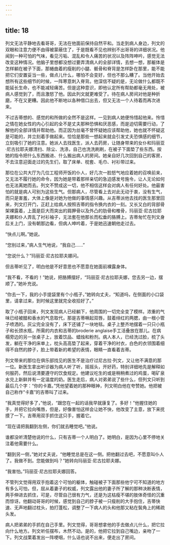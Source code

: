 ```yaml
---
---
---
```

title: 18
---




列文无法平静地去看哥哥，无法在他面前保持自然平和。当走到病人身边，列文的双眼和注意力便不由得被蒙蔽住了，于是既看不见也辨别不出哥哥的详细状况。他闻到一种可怕的气味，看见污垢、混乱和令人痛苦的状况以及阵阵呻吟，感觉无法改变这种情况。他脑子里想都没想过要弄清病人的全部详情，去想一想，那躯体是怎样躺在被子下面，那蜷曲着的瘦削的小腿、骶骨和脊背是怎样卧在那里，能不能把它们安置妥当一些，做点儿什么，哪怕不会变好，但也不那么糟了。当他开始去想所有这些细节的时候，一阵寒意刺入脊背。他深信不疑的是，无论做什么都既不能延长生命，也不能减轻痛苦。但是这种意识，即他认定所有帮助都毫无用处，被病人感觉到了，而且激怒了他。因此列文就更难受了。待在病人房间对他是种折磨，不在又更糟。因此他不断地以各种借口出去，但又无法一个人待着而再次进来。

不过吉蒂想的、感觉的和所做的全然不是这样。一见到病人她便怜惜起他来。怜惜之情在她女性的内心引起的全不是丈夫那种恐惧和厌恶感，而是迫切需要行动，了解他的全部详情并帮助他。而正因为丝毫不曾怀疑她应该帮助他，她也就不怀疑这是可能的，并立刻着手做起来。恰恰是那些一想起来就会引发丈夫恐惧感的细节，立刻吸引了她的注意。她派人去找医生，派人去药房，让随身带来的女仆和玛丽亚·尼古拉耶夫娜清扫、除尘、洗涤，自己也洗洗刷刷，在被子下面垫了些东西。按她的指令把什么东西搬进、什么搬出病人的房间。她亲自好几次回到自己的客房，不去注意迎面走过的先生们，取了床单、枕套、毛巾、衬衫带过来。

那位在公共大厅为几位工程师开饭的仆人，好几次一脸怒气地应着她的召唤前来，又无法不履行她的命令，因为她是带着那样亲切的急迫感发号施令，让人无论如何也无法离她而去。列文不赞成这一切，他不相信这样会对病人有任何好处。他最害怕的就是病人可别为这些生气。但那病人，尽管看上去对此无动于衷，没有生气，而只是害羞，大体上像是对她为他做的事情感兴趣。从吉蒂派他去找的医生那里回来，列文打开门，正赶上给病人按照吉蒂的指令换内衣的一刻。又长又白的背部骨架裸露着，上面是巨大而突出的肩胛骨以及外凸的肋骨和椎骨，玛丽亚·尼古拉耶夫娜和仆人弄乱了衬衫袖子，无法套在他那长而松垂的胳膊上。吉蒂匆忙在列文身后关上门，没有朝那边看，但病人呻吟着，于是她迅速朝他走过去。

“快点儿啊。”她说。

“您别过来，”病人生气地说，“我自己……”

“您说什么？”玛丽亚·尼古拉耶夫娜问。

但吉蒂听见了，明白他是不好意思也不愿意在她面前裸露身体。

“我不看，不看的！”她说，把胳膊摆好，“玛丽亚·尼古拉耶夫娜，您去另一边，摆顺了。”她补充说。

“你去一下，我的小手提袋里有个小瓶子，”她转向丈夫，“知道吗，在侧面的小口袋里，请拿过来，到时候这里就完全收拾好了。”

取了小瓶子回来，列文发现病人已经躺下，他周围的一切完全变了模样。浓重的气味已经被醋和香水的气息取代，那是吉蒂噘起双唇，鼓着绯红的两腮，由一根小管子喷洒的。灰尘完全没有了，床下还铺了一块地毯。桌子上整齐地摆着一只只小瓶子和长颈水瓶，所需的内衣和吉蒂的broderie anglaise手工活叠放在那儿。在病榻旁边的另一张桌子上，放着饮品、蜡烛和粉剂。病人本人，已经洗过脸，梳了头发，躺在干净的床单上，枕头高高垫了起来，穿着干净的衬衣，白色的衣领围着细得不自然的脖子，脸上带着新的希望的表情，眼睛一直看着吉蒂。

列文带来的那位在俱乐部找见的医生不是治疗过尼古拉·列文，又让他不满意的那一位。新医生拿出听诊器为病人听了听，摇摇头，开好药，特别详细地先是解释如何服药，然后说清要遵守的饮食规定。他建议吃生的或是稍稍煮过的鸡蛋，喝矿泉水兑上新鲜并有一定温度的奶。医生走后，病人对弟弟说了些什么，但列文只听到最后几个字：“你的卡嘉。”凭他望着她的那种眼神，列文明白他在夸赞她。他把被自己称作“卡嘉”的吉蒂叫了过来。

“我真觉得好多了，”他说，“跟您在一起的话我早就康复了。多好！”他握住她的手，并把它拉向嘴唇，但是，好像害怕这样会让她不快，他改变了主意，放下来抚摸了一下。吉蒂用双手抓住这只手，握着它。

“现在请把我翻到左侧，你们就去睡觉吧。”他说。

谁都没听清楚他说的什么，只有吉蒂一个人明白了。她明白，是因为心里不停地关注着他需要什么。

“翻到另一侧，”她对丈夫说，“他睡觉总是在这一侧。把他翻过去吧，不愿意叫仆人了。我做不到。您能做到吗？”她转向玛丽亚·尼古拉耶夫娜。

“我害怕。”玛丽亚·尼古拉耶夫娜回答。

不管列文觉得用双手抱着这个可怕的躯体，触碰被子下面那些他宁可不知道的地方有多么可怕，但，屈从着妻子的权威，列文露出他的妻子所了解的那种决断表情，两手伸进去抓住，可是，尽管自己很有力气，还是为这枯瘦不堪的肢体奇怪的沉重而惊讶。他翻动哥哥的时候，感觉到自己的脖子被一只瘦削的大手抱住，吉蒂快速、无声地翻过枕头，拍打蓬松，调整了一下病人的头和他那又粘在鬓角上的稀疏头发。

病人把弟弟的手抓在自己手里。列文觉得，哥哥想拿他的手去做点儿什么，把它拉向什么地方。列文听任摆布，木然不动。是的，他把它拉到自己嘴边，亲吻了一下。列文战栗着发出一阵哽咽，什么话也说不出来，便走出了房间。